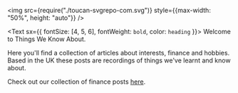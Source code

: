 <!-- <img src={require("./toucan-svgrepo-com.svg")} style={{"max-width: 50%; height: auto"}} /> -->

<img src={require("./toucan-svgrepo-com.svg")} style={{max-width: "50%", height: "auto"}} />

<!-- <img src={require("./toucan-svgrepo-com.svg")} /> -->

<!-- <img src={require("./toucan-svgrepo-com.svg")} style={"max-width:100%;height:auto;"} /> -->

<Text sx={{ fontSize: [4, 5, 6], fontWeight: `bold`, color: `heading` }}>
  Welcome to Things We Know About.
</Text>

Here you'll find a collection of articles about interests, finance and hobbies. Based in the UK these posts are recordings of things we've learnt and know about.

Check out our collection of finance posts [here](https://twka.netlify.com/tags/finance).

<!-- <img src={require("./toucan-svgrepo-com.png")} />
<img src={require("./toucan-svgrepo-com.svg")} /> -->